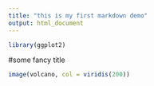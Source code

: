 ```yaml
---
title: "this is my first markdown demo"
output: html_document
---
```


```r
library(ggplot2)
```
#some fancy title

```r
image(volcano, col = viridis(200))

```